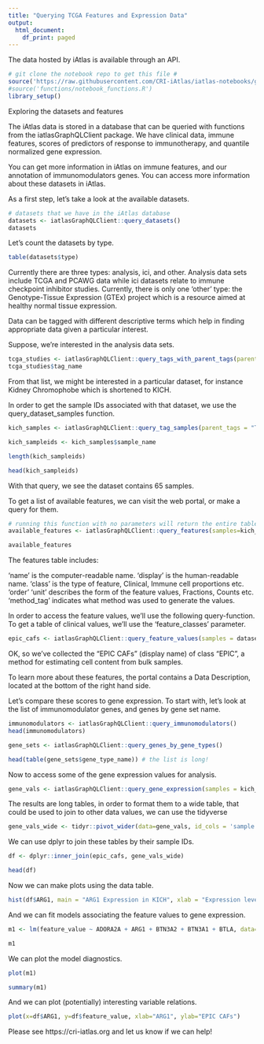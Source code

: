 ---
title: "Querying TCGA Features and Expression Data"
output:
  html_document:
    df_print: paged
---

The data hosted by iAtlas is available through an API.

```{r}
# git clone the notebook repo to get this file #
source('https://raw.githubusercontent.com/CRI-iAtlas/iatlas-notebooks/general_db_query/functions/notebook_functions.R')
#source('functions/notebook_functions.R')
library_setup()
```

Exploring the datasets and features

The iAtlas data is stored in a database that can be queried with functions from the
iatlasGraphQLClient package. We have clinical data, immune features, scores of
predictors of response to immunotherapy, and quantile normalized gene expression.

You can get more information in iAtlas on immune features, and our annotation of
immunomodulators genes. You can access more information about these datasets in iAtlas.

As a first step, let’s take a look at the available datasets.

```{r}
# datasets that we have in the iAtlas database
datasets <- iatlasGraphQLClient::query_datasets()
datasets
```

Let's count the datasets by type.


```{r}
table(datasets$type)
```

Currently there are three types: analysis, ici, and other. Analysis data sets include TCGA and PCAWG data while ici
datasets relate to immune checkpoint inhibitor studies. Currently, there is only one 'other' type:
the Genotype-Tissue Expression (GTEx) project which is a resource aimed at healthy normal tissue expression.

Data can be tagged with different descriptive terms which help in finding appropriate data given a particular interest.

Suppose, we're interested in the analysis data sets.

```{r}
tcga_studies <- iatlasGraphQLClient::query_tags_with_parent_tags(parent_tags = "TCGA_Study")
tcga_studies$tag_name
```

From that list, we might be interested in a particular dataset, for instance 
Kidney Chromophobe which is shortened to KICH.

In order to get the sample IDs associated with that dataset, we use the 
query_dataset_samples function.

```{r}
kich_samples <- iatlasGraphQLClient::query_tag_samples(parent_tags = "TCGA_Study",tags= c(tag_name = "KICH"))

kich_sampleids <- kich_samples$sample_name

length(kich_sampleids)

head(kich_sampleids)
```
With that query, we see the dataset contains 65 samples.

To get a list of available features, we can visit the web portal, or make a query for them.

```{r}
# running this function with no parameters will return the entire table.
available_features <- iatlasGraphQLClient::query_features(samples=kich_sampleids)

available_features
```

The features table includes:
  
  'name' is the computer-readable name.
  'display' is the human-readable name.
  'class' is the type of feature, Clinical, Immune cell proportions etc.
  'order' 
  'unit' describes the form of the feature values, Fractions, Counts etc.
  'method_tag' indicates what method was used to generate the values.


In order to access the feature values, we'll use the following query-function.
To get a table of clinical values, we'll use the 'feature_classes' parameter.

```{r}
epic_cafs <- iatlasGraphQLClient::query_feature_values(samples = dataset_samples$sample_name, features = 'EPIC_CAFs')
```

OK, so we've collected the "EPIC CAFs" (display name) of class "EPIC", a method
for estimating cell content from bulk samples.

To learn more about these features, the portal contains a Data Description,
located at the bottom of the right hand side.

Let's compare these scores to gene expression. To start with, let's look at the list of immunomodulator genes,
and genes by gene set name.

```{r}
immunomodulators <- iatlasGraphQLClient::query_immunomodulators()
head(immunomodulators)
```

```{r}
gene_sets <- iatlasGraphQLClient::query_genes_by_gene_types()

head(table(gene_sets$gene_type_name)) # the list is long!
```

Now to access some of the gene expression values for analysis.


```{r}
gene_vals <- iatlasGraphQLClient::query_gene_expression(samples = kich_sampleids, entrez = immunomodulators$entrez[1:5])
```


The results are long tables, in order to format them to a wide table, that could 
be used to join to other data values, we can use the tidyverse 

```{r}
gene_vals_wide <- tidyr::pivot_wider(data=gene_vals, id_cols = 'sample', names_from = 'hgnc', values_from = 'rna_seq_expr', )
```


We can use dplyr to join these tables by their sample IDs.

```{r}
df <- dplyr::inner_join(epic_cafs, gene_vals_wide)

head(df)
```

Now we can make plots using the data table.

```{r}

hist(df$ARG1, main = "ARG1 Expression in KICH", xlab = "Expression level")

```


And we can fit models associating the feature values to gene expression.

```{r}
m1 <- lm(feature_value ~ ADORA2A + ARG1 + BTN3A2 + BTN3A1 + BTLA, data=df)

m1

```

We can plot the model diagnostics.

```{r}
plot(m1)
```


```{r}
summary(m1)
```

And we can plot (potentially) interesting variable relations.

```{r}
plot(x=df$ARG1, y=df$feature_value, xlab="ARG1", ylab="EPIC CAFs")
```

Please see https://cri-iatlas.org and let us know if we can help!

